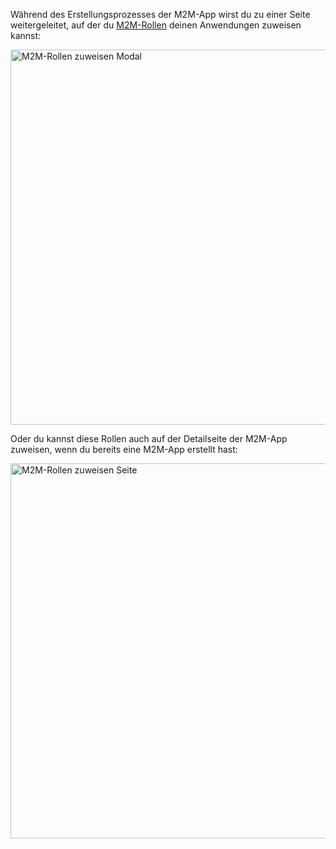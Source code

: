 Während des Erstellungsprozesses der M2M-App wirst du zu einer Seite weitergeleitet, auf der du [M2M-Rollen](/authorization/role-based-access-control/configure-roles#define-role-type) deinen Anwendungen zuweisen kannst:

<img alt="M2M-Rollen zuweisen Modal" src="/img/assets/assign-m2m-roles-modal.png" width="600px" />

Oder du kannst diese Rollen auch auf der Detailseite der M2M-App zuweisen, wenn du bereits eine M2M-App erstellt hast:

<img alt="M2M-Rollen zuweisen Seite" src="/img/assets/assign-m2m-roles-page.png" width="600px" />
